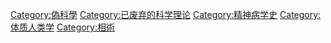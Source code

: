 {{Commonscat|Phrenology}}
{{catmore}}

[[Category:偽科學|Category:偽科學]]
[[Category:已废弃的科学理论|Category:已废弃的科学理论]]
[[Category:精神病学史|Category:精神病学史]]
[[Category:体质人类学|Category:体质人类学]]
[[Category:相術|Category:相術]]